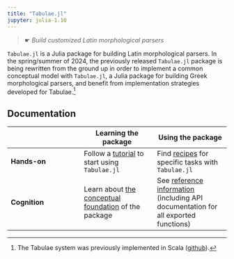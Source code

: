 ```yaml
---
title: "Tabulae.jl"
jupyter: julia-1.10
---
```


> ☛ *Build customized Latin morphological parsers*


`Tabulae.jl` is a Julia package for building Latin morphological parsers. In the spring/summer of 2024, the previously released `Tabulae.jl` package is being rewritten from the ground up in order to implement a common conceptual model with `Tabulae.jl`, a Julia package for building Greek morphological parsers, and benefit from implementation strategies developed for Tabulae.[^scala] 

[^scala]: The Tabulae system was previously implemented in Scala ([github](https://github.com/neelsmith/tabulae)).


## Documentation

| | Learning the package | Using the package |
| --- | --- | --- |
| **Hands-on** |  Follow a [tutorial](./tutorials/) to start using  `Tabulae.jl`  | Find [recipes](./guides/) for specific tasks with `Tabulae.jl` |
| **Cognition** | Learn about [the conceptual foundation](./concepts/) of the package  | See [reference information](./reference/) (including API documentation for all exported functions) |


